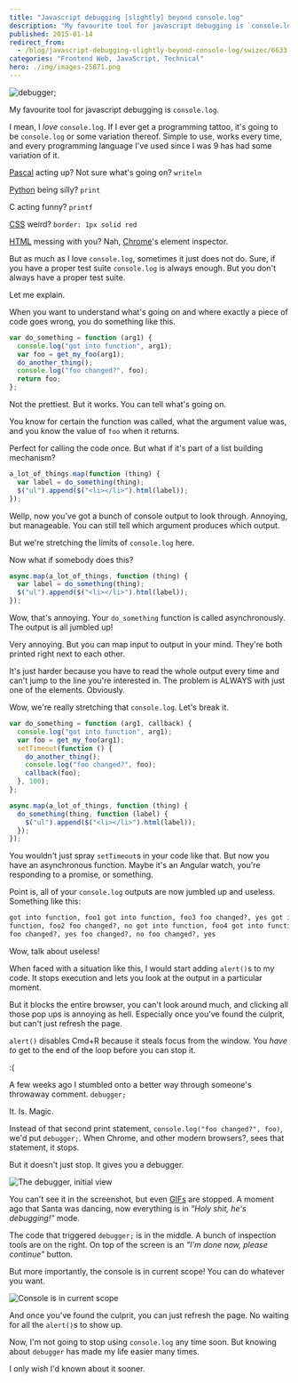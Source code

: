 ```yaml
---
title: "Javascript debugging [slightly] beyond console.log"
description: "My favourite tool for javascript debugging is `console.log`. I mean, I love `console.log`. If I ever get a programming tattoo, it's going to be `console.log` or some variation thereof. Simple to use, works every time, and every programming language I've used since I was 9 has had some variation of it."
published: 2015-01-14
redirect_from:
  - /blog/javascript-debugging-slightly-beyond-console-log/swizec/6633
categories: "Frontend Web, JavaScript, Technical"
hero: ./img/images-25871.png
---
```


![debugger;](./img/images-25871.png "debugger;")

My favourite tool for javascript debugging is `console.log`.

I mean, I _love_ `console.log`. If I ever get a programming tattoo, it's going to be `console.log` or some variation thereof. Simple to use, works every time, and every programming language I've used since I was 9 has had some variation of it.

[Pascal](http://en.wikipedia.org/wiki/Pascal_%28programming_language%29 "Pascal (programming language)") acting up? Not sure what's going on? `writeln`

[Python](http://www.python.org/ "Python (programming language)") being silly? `print`

C acting funny? `printf`

[CSS](http://en.wikipedia.org/wiki/Cascading_Style_Sheets "Cascading Style Sheets") weird? `border: 1px solid red`

[HTML](http://en.wikipedia.org/wiki/HTML "HTML") messing with you? Nah, [Chrome](http://www.google.com/chrome "Google Chrome")'s element inspector.

But as much as I love `console.log`, sometimes it just does not do. Sure, if you have a proper test suite `console.log` is always enough. But you don't always have a proper test suite.

Let me explain.

When you want to understand what's going on and where exactly a piece of code goes wrong, you do something like this.

```javascript
var do_something = function (arg1) {
  console.log("got into function", arg1);
  var foo = get_my_foo(arg1);
  do_another_thing();
  console.log("foo changed?", foo);
  return foo;
};
```

Not the prettiest. But it works. You can tell what's going on.

You know for certain the function was called, what the argument value was, and you know the value of `foo` when it returns.

Perfect for calling the code once. But what if it's part of a list building mechanism?

```javascript
a_lot_of_things.map(function (thing) {
  var label = do_something(thing);
  $("ul").append($("<li></li>").html(label));
});
```

Wellp, now you've got a bunch of console output to look through. Annoying, but manageable. You can still tell which argument produces which output.

But we're stretching the limits of `console.log` here.

Now what if somebody does this?

```javascript
async.map(a_lot_of_things, function (thing) {
  var label = do_something(thing);
  $("ul").append($("<li></li>").html(label));
});
```

Wow, that's annoying. Your `do_something` function is called asynchronously. The output is all jumbled up!

Very annoying. But you can map input to output in your mind. They're both printed right next to each other.

It's just harder because you have to read the whole output every time and can't jump to the line you're interested in. The problem is ALWAYS with just one of the elements. Obviously.

Wow, we're really stretching that `console.log`. Let's break it.

```javascript
var do_something = function (arg1, callback) {
  console.log("got into function", arg1);
  var foo = get_my_foo(arg1);
  setTimeout(function () {
    do_another_thing();
    console.log("foo changed?", foo);
    callback(foo);
  }, 100);
};

async.map(a_lot_of_things, function (thing) {
  do_something(thing, function (label) {
    $("ul").append($("<li></li>").html(label));
  });
});
```

You wouldn't just spray `setTimeout`s in your code like that. But now you have an asynchronous function. Maybe it's an Angular watch, you're responding to a promise, or something.

Point is, all of your `console.log` outputs are now jumbled up and useless. Something like this:

```html
got into function, foo1 got into function, foo3 foo changed?, yes got into
function, foo2 foo changed?, no got into function, foo4 got into function, foo5
foo changed?, yes foo changed?, no foo changed?, yes
```

Wow, talk about useless!

When faced with a situation like this, I would start adding `alert()`s to my code. It stops execution and lets you look at the output in a particular moment.

But it blocks the entire browser, you can't look around much, and clicking all those pop ups is annoying as hell. Especially once you've found the culprit, but can't just refresh the page.

`alert()` disables Cmd+R because it steals focus from the window. You _have to_ get to the end of the loop before you can stop it.

:(

A few weeks ago I stumbled onto a better way through someone's throwaway comment. `debugger;`

It. Is. Magic.

Instead of that second print statement, `console.log("foo changed?", foo)`, we'd put `debugger;`. When Chrome, and other modern browsers?, sees that statement, it stops.

But it doesn't just stop. It gives you a debugger.

![The debugger, initial view](./img/images-25868.png "The debugger, initial view")

You can't see it in the screenshot, but even [GIFs](http://en.wikipedia.org/wiki/Graphics_Interchange_Format "Graphics Interchange Format") are stopped. A moment ago that Santa was dancing, now everything is in _"Holy shit, he's debugging!"_ mode.

The code that triggered `debugger;` is in the middle. A bunch of inspection tools are on the right. On top of the screen is an _"I'm done now, please continue"_ button.

But more importantly, the console is in current scope! You can do whatever you want.

![Console is in current scope](./img/images-25870.png "Console is in current scope")

And once you've found the culprit, you can just refresh the page. No waiting for all the `alert()`s to show up.

Now, I'm not going to stop using `console.log` any time soon. But knowing about `debugger` has made my life easier many times.

I only wish I'd known about it sooner.
